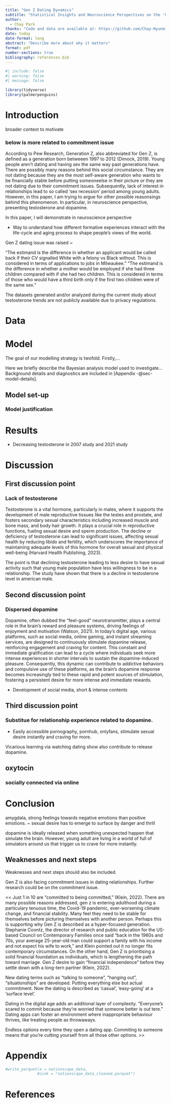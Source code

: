 ```yaml
---
title: "Gen Z Dating Dynamics"
subtitle: "Statistical Insights and Neuroscience Perspectives on the 'Undateable Generation"
author: 
  - Chay Park
thanks: "Code and data are available at: https://github.com/Chay-HyunminPark/Undateable-generation."
date: today
date-format: long
abstract: "Describe more about why it matters"
format: pdf
number-sections: true
bibliography: references.bib
---
```


```r
#| include: false
#| warning: false
#| message: false

library(tidyverse)
library(palmerpenguins)
```


# Introduction

broader context to motivate

### below is more related to commitment issue

According to Pew Research, Generation Z, also abbreviated for Gen Z, is defined as a generation born betweeen 1997 to 2012 (Dimock, 2019). 
Young people aren't dating and having sex the same way past generations have. 
There are possibly many reasons behind this social circumstance. They are not dating because they are the most self-aware generation who wants to be financially stable before putting someoneelse in their picture or they are not dating due to their commitment issues. Subsequently, lack of interest in relationships lead to so called 'sex recession' period among young adults. However, in this paper, I am trying to argue for other possible reasonsings behind this phenomenon. In particular, in neuroscience perspective, presenting testosterone and dopamine. 

In this paper, I will demonstrate in neuroscience perspective 



- Way to understand how different formative experiences interact with the life-cycle and aging process to shape people's views of the world. 
 
Gen Z dating issue was raised ~ 




"The estimand is the difference in whether an applicant would be called back if their CV signalled White with a felony vs Black without. This is considered in terms of applications to jobs in Milwaukee."
"The estimand is the difference in whether a mother would be employed if she had three children compared with if she had two children. This is considered in terms of those who would have a third birth only if the first two children were of the same sex."


The datasets generated and/or analyzed during the current study about testosterone trends are not publicly available due to privacy regulations. 


# Data {#sec-data}

# Model

The goal of our modelling strategy is twofold. Firstly,...

Here we briefly describe the Bayesian analysis model used to investigate... Background details and diagnostics are included in [Appendix -@sec-model-details].

## Model set-up


### Model justification



# Results

+ Decreasing testosterone in 2007 study and 2021 study 


# Discussion

## First discussion point 
### Lack of testosterone

Testosterone is a vital hormone, particularly in males, where it supports the development of male reproductive tissues like the testes and prostate, and fosters secondary sexual characteristics including increased muscle and bone mass, and body hair growth. It plays a crucial role in reproductive functions, fueling sexual desire and sperm production. The decline or deficiency of testosterone can lead to significant issues, affecting sexual health by reducing libido and fertility, which underscores the importance of maintaining adequate levels of this hormone for overall sexual and physical well-being (Harvard Health Publishing, 2023).

The point is that declining testosterone leading to less desire to have sexual activity such that young male population have less willingness to be in a relationship. The study have shown that there is a decline in testosterone level in american male. 


## Second discussion point
### Dispersed dopamine


Dopamine, often dubbed the "feel-good" neurotransmitter, plays a central role in the brain's reward and pleasure systems, driving feelings of enjoyment and motivation (Watson, 2021). In today's digital age, various platforms, such as social media, online gaming, and instant streaming services, are designed to continuously stimulate dopamine release, reinforcing engagement and craving for content. This constant and immediate gratification can lead to a cycle where individuals seek more intense experiences in shorter intervals to sustain the dopamine-induced pleasure. Consequently, this dynamic can contribute to addictive behaviors and compulsive use of these platforms, as the brain's dopamine response becomes increasingly tied to these rapid and potent sources of stimulation, fostering a persistent desire for more intense and immediate rewards.

+ Development of social media, short & intense contents

## Third discussion point
### Substitue for relationship experience related to dopamine. 

+ Easily accessible pornography, pornhub, onlyfans, stimulate sexual desire instantly and craving for more.

Vicarious learning via watching dating show also contribute to release dopamine.  

## oxytocin
### socially connected via online

# Conclusion
amygdala, strong feelings towards negative emotions than positive emotions. ~ sexual desire has to emerge to surface by danger and thrill

dopamine is ideally released when something unexpected happen that simulate the brain. 
However, young adult are living in a world of full of simulators around us that trigger us to crave for more instantly. 


## Weaknesses and next steps

Weaknesses and next steps should also be included.

Gen Z is also facing commitment issues in dating relationships. Further research could be on the commitment issue.

<<
Just 1 in 10 are "committed to being committed," (Klein, 2022). There are many possible reasons addressed, gen z is entering adulthood during a particulary tenuous time, the Covid-19 pandemic, ever-worsening climate change, and financial stability. Many feel they need to be stable for themselves before picturing themselves with another person. Perhaps this is supporting why Gen Z is described as a hyper-focused generation. 
Stephanie Coontz, the director of research and public education for the US-based Council on Contemporary Families once said "back in the 1960s and 70s, your average 25-year-old man could support a family with his income and not expect his wife to work," and Klein pointed out it no longer fits contemporary circumstances. On the other hand, Gen Z is prioritising a solid financial foundation as individuals, which is lengthening the path toward marriage. Gen Z desire to gain "financial independence" before they settle down with a long-tern partner (Klein, 2022).

New dating terms such as "talking to someone", "hanging out", "situationships" are developed. Putting everything else but actual commitment. Now the dating is described as 'casual', 'easy-going' at a 'surface level'.

Dating in the digital age adds an additional layer of complexity. 
"Everyone's scared to commit because they're worried that someone better is out tere."
Dating apps can foster an environment where inappropriate behaviour thrives, like treating people as throwaways. 

Endless options every time they open a dating app. Commiting to someone means that you're cutting yourself from all those other options.
>>

\newpage

\appendix

# Appendix {-}




```r
#write_parquet(x = nationscape_data,
              #sink = "nationscape_data_cleaned.parquet")
```

\newpage


# References


